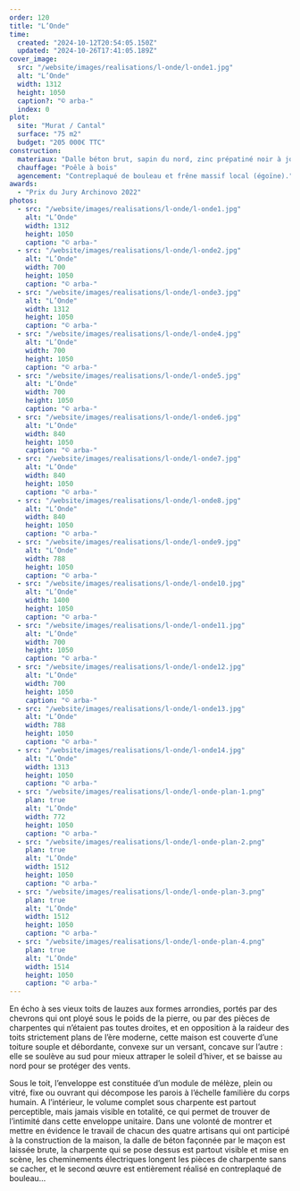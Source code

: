 ```yaml
---
order: 120
title: "L’Onde"
time:
  created: "2024-10-12T20:54:05.150Z"
  updated: "2024-10-26T17:41:05.189Z"
cover_image:
  src: "/website/images/realisations/l-onde/l-onde1.jpg"
  alt: "L’Onde"
  width: 1312
  height: 1050
  caption?: "© arba-"
  index: 0
plot:
  site: "Murat / Cantal"
  surface: "75 m2"
  budget: "205 000€ TTC"
construction:
  materiaux: "Dalle béton brut, sapin du nord, zinc prépatiné noir à joint debout, châssis et vêture mélèze"
  chauffage: "Poêle à bois"
  agencement: "Contreplaqué de bouleau et frêne massif local (égoïne)."
awards:
  - "Prix du Jury Archinovo 2022"
photos:
  - src: "/website/images/realisations/l-onde/l-onde1.jpg"
    alt: "L’Onde"
    width: 1312
    height: 1050
    caption: "© arba-"
  - src: "/website/images/realisations/l-onde/l-onde2.jpg"
    alt: "L’Onde"
    width: 700
    height: 1050
    caption: "© arba-"
  - src: "/website/images/realisations/l-onde/l-onde3.jpg"
    alt: "L’Onde"
    width: 1312
    height: 1050
    caption: "© arba-"
  - src: "/website/images/realisations/l-onde/l-onde4.jpg"
    alt: "L’Onde"
    width: 700
    height: 1050
    caption: "© arba-"
  - src: "/website/images/realisations/l-onde/l-onde5.jpg"
    alt: "L’Onde"
    width: 700
    height: 1050
    caption: "© arba-"
  - src: "/website/images/realisations/l-onde/l-onde6.jpg"
    alt: "L’Onde"
    width: 840
    height: 1050
    caption: "© arba-"
  - src: "/website/images/realisations/l-onde/l-onde7.jpg"
    alt: "L’Onde"
    width: 840
    height: 1050
    caption: "© arba-"
  - src: "/website/images/realisations/l-onde/l-onde8.jpg"
    alt: "L’Onde"
    width: 840
    height: 1050
    caption: "© arba-"
  - src: "/website/images/realisations/l-onde/l-onde9.jpg"
    alt: "L’Onde"
    width: 788
    height: 1050
    caption: "© arba-"
  - src: "/website/images/realisations/l-onde/l-onde10.jpg"
    alt: "L’Onde"
    width: 1400
    height: 1050
    caption: "© arba-"
  - src: "/website/images/realisations/l-onde/l-onde11.jpg"
    alt: "L’Onde"
    width: 700
    height: 1050
    caption: "© arba-"
  - src: "/website/images/realisations/l-onde/l-onde12.jpg"
    alt: "L’Onde"
    width: 700
    height: 1050
    caption: "© arba-"
  - src: "/website/images/realisations/l-onde/l-onde13.jpg"
    alt: "L’Onde"
    width: 788
    height: 1050
    caption: "© arba-"
  - src: "/website/images/realisations/l-onde/l-onde14.jpg"
    alt: "L’Onde"
    width: 1313
    height: 1050
    caption: "© arba-"
  - src: "/website/images/realisations/l-onde/l-onde-plan-1.png"
    plan: true
    alt: "L’Onde"
    width: 772
    height: 1050
    caption: "© arba-"
  - src: "/website/images/realisations/l-onde/l-onde-plan-2.png"
    plan: true
    alt: "L’Onde"
    width: 1512
    height: 1050
    caption: "© arba-"
  - src: "/website/images/realisations/l-onde/l-onde-plan-3.png"
    plan: true
    alt: "L’Onde"
    width: 1512
    height: 1050
    caption: "© arba-"
  - src: "/website/images/realisations/l-onde/l-onde-plan-4.png"
    plan: true
    alt: "L’Onde"
    width: 1514
    height: 1050
    caption: "© arba-"
---
```


En écho à ses vieux toits de lauzes aux formes arrondies, portés par des chevrons qui ont ployé sous le poids de la pierre, ou par des pièces de charpentes qui n’étaient pas toutes droites, et en opposition à la raideur des toits strictement plans de l’ère moderne, cette maison est couverte d’une toiture souple et débordante, convexe sur un versant, concave sur l’autre : elle se soulève au sud pour mieux attraper le soleil d’hiver, et se baisse au nord pour se protéger des vents.

Sous le toit, l’enveloppe est constituée d’un module de mélèze, plein ou vitré, fixe ou ouvrant qui décompose les parois à l’échelle familière du corps humain.
A l’intérieur, le volume complet sous charpente est partout perceptible, mais jamais visible en totalité, ce qui permet de trouver de l’intimité dans cette enveloppe unitaire.
Dans une volonté de montrer et mettre en évidence le travail de chacun des quatre artisans qui ont participé à la construction de la maison, la dalle de béton façonnée par le maçon est laissée brute, la charpente qui se pose dessus est partout visible et mise en scène, les cheminements électriques longent les pièces de charpente sans se cacher, et le second œuvre est entièrement réalisé en contreplaqué de bouleau…
